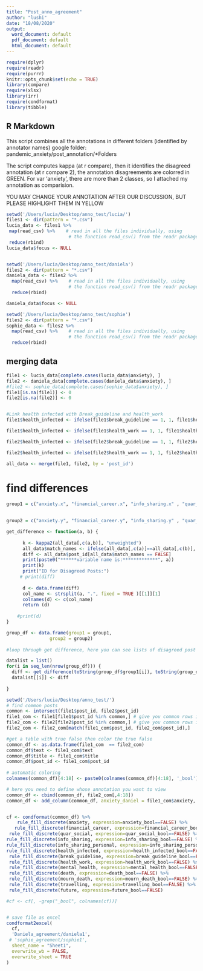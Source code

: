 ```yaml
---
title: "Post_anno_agreement"
author: "lushi"
date: "18/08/2020"
output:
  word_document: default
  pdf_document: default
  html_document: default
---
```


```r
require(dplyr)
require(readr)
require(purrr)
knitr::opts_chunk$set(echo = TRUE)
library(compare)
require(xlsx)
library(irr)
require(condformat)
library(tibble)
```

## R Markdown
This script combines all the annotations in different folders (identified by annotator names) google folder: pandemic_anxiety/post_annotation/*Folders

The script computes kappa (at r compare), then it identifies the disagreed annotation (at r compare 2), the annotation disagreements are colorred in GREEN. For var 'anxiety', there are more than 2 classes, so I attached my annotation as comparision. 

YOU MAY CHANGE YOUR ANNOTATION AFTER OUR DISCUSSION, BUT PLEASE HIGHLIGHT THEM IN YELLOW


```r
setwd('/Users/lucia/Desktop/anno_test/lucia/')
files1 <- dir(pattern = "*.csv")
lucia_data <- files1 %>%
 map(read_csv) %>%    # read in all the files individually, using
                       # the function read_csv() from the readr package
 reduce(rbind)
lucia_data$focus <- NULL



```

```r
setwd('/Users/lucia/Desktop/anno_test/daniela')
files2 <- dir(pattern = "*.csv")
daniela_data <- files2 %>%
  map(read_csv) %>%    # read in all the files individually, using
                       # the function read_csv() from the readr package
  reduce(rbind)

daniela_data$focus <- NULL
```


```r
setwd('/Users/lucia/Desktop/anno_test/sophie')
files2 <- dir(pattern = "*.csv")
sophie_data <- files2 %>%
  map(read_csv) %>%    # read in all the files individually, using
                       # the function read_csv() from the readr package
  reduce(rbind)
```


## merging data

```r
file1 <- lucia_data[complete.cases(lucia_data$anxiety), ]
file2 <- daniela_data[complete.cases(daniela_data$anxiety), ]
#file2 <- sophie_data[complete.cases(sophie_data$anxiety), ]
file1[is.na(file1)] <- 0
file2[is.na(file2)] <- 0


#Link health infected with Break_guideline and health_work
file1$health_infected <- ifelse(file1$break_guideline == 1, 1, file1$health_infected)

file1$health_infected <- ifelse(file1$health_work == 1, 1, file1$health_infected)

file2$health_infected <- ifelse(file2$break_guideline == 1, 1, file2$health_infected)

file2$health_infected <- ifelse(file2$health_work == 1, 1, file2$health_infected)

all_data <- merge(file1, file2, by = 'post_id')
```

# find differences



```r
group1 = c("anxiety.x", "financial_career.x", "info_sharing.x" , "quar_social.x" ,"info_sharing_personal.x", "health_infected.x", "break_guideline.x", "health_work.x", "mental_health.x", "rant.x", "death.x", "mourn_death.x","other.x", "travelling.x", "future.x" )

  
group2 = c("anxiety.y", "financial_career.y", "info_sharing.y" , "quar_social.y" , "info_sharing_personal.y", "health_infected.y", "break_guideline.y", "health_work.y", "mental_health.y", "rant.y", "death.y", "mourn_death.y","other.y",  "travelling.y", "future.y" )

get_difference <- function(a, b) {
    
      k <- kappa2(all_data[,c(a,b)], "unweighted")
      all_data$match_names <- ifelse(all_data[,c(a)]==all_data[,c(b)], T, F)
      diff <- all_data$post_id[all_data$match_names == FALSE]
      print(paste0("******variable name is:*************", a))
      print(k)
      print("ID for Disagreed Posts:")
     # print(diff)
  
      d <- data.frame(diff)
      col_name <- strsplit(a, ".", fixed = TRUE )[[1]][1]
      colnames(d) <- c(col_name)
      return (d)
      
    #print(d)
}

group_df <- data.frame(group1 = group1,
                group2 = group2)
  
#loop through get difference, here you can see lists of disagreed post ids

datalist = list()
for(i in seq_len(nrow(group_df))) {
  diff <- get_difference(toString(group_df$group1[i]), toString(group_df$group2[i]))
  datalist[[i]] <- diff
    
}

```



```r
setwd('/Users/lucia/Desktop/anno_test/')
# find common posts 
common <- intersect(file1$post_id, file2$post_id)  
file1_com <- file1[file1$post_id %in% common,] # give you common rows in data frame 1  
file2_com <- file2[file2$post_id %in% common,] # give you common rows in data frame 2
file2_com <- file2_com[match(file1_com$post_id, file2_com$post_id),]

#get a table with true false then color the true false
common_df <- as.data.frame(file1_com  == file2_com)
common_df$text <- file1_com$text
common_df$title <- file1_com$title
common_df$post_id <- file1_com$post_id
  
# automatic coloring
colnames(common_df)[4:18] <- paste0(colnames(common_df)[4:18], '_bool')

# here you need to define whose annotation you want to view
common_df <- cbind(common_df, file2_com[,4:18])
common_df <- add_column(common_df, anxiety_daniel = file1_com$anxiety, .after = 19)


cf <- condformat(common_df) %>%
    rule_fill_discrete(anxiety, expression=anxiety_bool==FALSE) %>%
   rule_fill_discrete(financial_career, expression=financial_career_bool==FALSE) %>%
 rule_fill_discrete(quar_social, expression=quar_social_bool==FALSE) %>%
rule_fill_discrete(info_sharing, expression=info_sharing_bool==FALSE) %>%
rule_fill_discrete(info_sharing_personal, expression=info_sharing_personal==FALSE) %>%
rule_fill_discrete(health_infected, expression=health_infected_bool==FALSE) %>%
 rule_fill_discrete(break_guideline, expression=break_guideline_bool==FALSE) %>%
 rule_fill_discrete(health_work, expression=health_work_bool==FALSE) %>%
 rule_fill_discrete(mental_health, expression=mental_health_bool==FALSE) %>%
 rule_fill_discrete(death, expression=death_bool==FALSE) %>%
 rule_fill_discrete(mourn_death, expression=mourn_death_bool==FALSE) %>%
 rule_fill_discrete(travelling, expression=travelling_bool==FALSE) %>%
 rule_fill_discrete(future, expression=future_bool==FALSE)

#cf <- cf[, -grep("_bool", colnames(cf))]


# save file as excel 
condformat2excel(
  cf,
  'Daniela_agreement/daniela1',
 # 'sophie_agreement/sophie1',
  sheet_name = "Sheet1",
  overwrite_wb = FALSE,
  overwrite_sheet = TRUE
)





```












